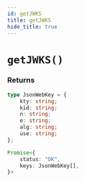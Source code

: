 ```yaml
---
id: getJWKS
title: getJWKS
hide_title: true
---
```


# `getJWKS()`

### Returns
```ts
type JsonWebKey = {
    kty: string;
    kid: string;
    n: string;
    e: string;
    alg: string;
    use: string;
};

Promise<{
    status: "OK",
    keys: JsonWebKey[],
}>
```